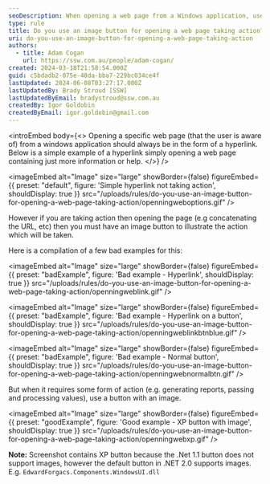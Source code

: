 ```yaml
---
seoDescription: When opening a web page from a Windows application, use a hyperlink unless taking specific action, then an image button illustrates the action taken.
type: rule
title: Do you use an image button for opening a web page taking action?
uri: do-you-use-an-image-button-for-opening-a-web-page-taking-action
authors:
  - title: Adam Cogan
    url: https://ssw.com.au/people/adam-cogan/
created: 2024-03-18T21:58:54.000Z
guid: c5bdadb2-075e-48da-bba7-229bc034ce4f
lastUpdated: 2024-06-08T03:27:17.000Z
lastUpdatedBy: Brady Stroud [SSW]
lastUpdatedByEmail: bradystroud@ssw.com.au
createdBy: Igor Goldobin
createdByEmail: igor.goldobin@gmail.com
---
```


<introEmbed
  body={<>
Opening a specific web page (that the user is aware of) from a windows application should always be in the form of a hyperlink. Below is a simple example of a hyperlink simply opening a web page containing just more information or help.
  </>}
/>

<imageEmbed
  alt="Image"
  size="large"
  showBorder={false}
  figureEmbed={{
    preset: "default",
    figure: 'Simple hyperlink not taking action',
    shouldDisplay: true
  }}
  src="/uploads/rules/do-you-use-an-image-button-for-opening-a-web-page-taking-action/openningweboptions.gif"
/>

However if you are taking action then opening the page (e.g concatenating the URL, etc) then you must have an image button to illustrate the action which will be taken.

Here is a compilation of a few bad examples for this:

<imageEmbed
  alt="Image"
  size="large"
  showBorder={false}
  figureEmbed={{
    preset: "badExample",
    figure: 'Bad example - Hyperlink',
    shouldDisplay: true
  }}
  src="/uploads/rules/do-you-use-an-image-button-for-opening-a-web-page-taking-action/openningweblink.gif"
/>

<imageEmbed
  alt="Image"
  size="large"
  showBorder={false}
  figureEmbed={{
    preset: "badExample",
    figure: 'Bad example - Hyperlink on a button',
    shouldDisplay: true
  }}
  src="/uploads/rules/do-you-use-an-image-button-for-opening-a-web-page-taking-action/openningweblinkbtnblue.gif"
/>

<imageEmbed
  alt="Image"
  size="large"
  showBorder={false}
  figureEmbed={{
    preset: "badExample",
    figure: 'Bad example - Normal button',
    shouldDisplay: true
  }}
  src="/uploads/rules/do-you-use-an-image-button-for-opening-a-web-page-taking-action/openningwebnormalbtn.gif"
/>

But when it requires some form of action (e.g. generating reports, passing and processing values), use a button with an image.

<imageEmbed
  alt="Image"
  size="large"
  showBorder={false}
  figureEmbed={{
    preset: "goodExample",
    figure: 'Good example - XP button with image',
    shouldDisplay: true
  }}
  src="/uploads/rules/do-you-use-an-image-button-for-opening-a-web-page-taking-action/openningwebxp.gif"
/>

**Note:** Screenshot contains XP button because the .Net 1.1 button does not support images, however the default button in .NET 2.0 supports images. E.g. `EdwardForgacs.Components.WindowsUI.dll`
